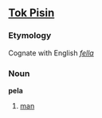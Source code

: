 ==[[Tok Pisin]]==
===Etymology===
Cognate with English ''[[fella]]''

===Noun===
'''pela'''

# [[man]]